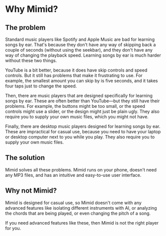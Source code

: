 # Why Mimid?

## The problem

Standard music players like Spotify and Apple Music are bad for learning songs by ear.
That's because they don't have any way of skipping back a couple of seconds (without using the seekbar),
and they don't have any way of changing the playback speed.
Learning songs by ear is much harder without these two things.

YouTube is a bit better, because it does have skip controls and speed controls.
But it still has problems that make it frustrating to use.
For example, the smallest amount you can skip by is five seconds,
and it takes four taps just to change the speed.

Then, there are music players that are designed specifically for learning songs by ear.
These are often better than YouTube—but they still have their problems.
For example, the buttons might be too small, or the speed controls might use a slider, or the design might just be plain ugly.
They also require you to supply your own music files, which you might not have.

Finally, there are desktop music players designed for learning songs by ear.
These are impractical for casual use, because you need to have your laptop or desktop computer next to you while you play.
They also require you to supply your own music files.

## The solution

Mimid solves all these problems.
Mimid runs on your phone, doesn't need any MP3 files, and has an intuitive and easy-to-use user interface.

## Why not Mimid?

Mimid is designed for casual use,
so Mimid doesn't come with any advanced features like isolating different instruments with AI,
or analyzing the chords that are being played, or even changing the pitch of a song.

If you need advanced features like these, then Mimid is not the right player for you.
